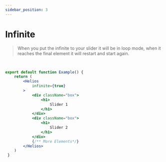 ```yaml
---
sidebar_position: 3
---
```


# Infinite
> When you put the infinite to your slider it will be in loop mode, 
> when it reaches the final element it will restart and start again.

<ExampleInfinite/>
<br/>

```jsx title="exampleInfinite.jsx" {4}
export default function Example() {
    return (
        <Helios
            infinite={true}
        >
            <div className="box">
                <h1>
                    Slider 1
                </h1>
            </div>
            <div className="box">
                <h1>
                    Slider 2
                </h1>
            </div>
            {/** More Elements*/}
        </Helios>
    )
 }
```